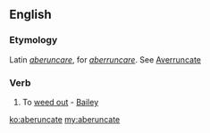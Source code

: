==English==

===Etymology===
Latin ''[[aberuncare]]'', for ''[[aberruncare]]''. See [[averruncate|Averruncate]]

===Verb===
{{en-verb|aberuncat|ing}}

# {{obsolete}} {{transitive}} To [[weed out]] - [[Bailey]] <!--who is Bailey?-->

[[ko:aberuncate]]
[[my:aberuncate]]